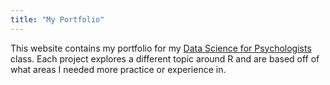 ```yaml
---
title: "My Portfolio"
---
```


This website contains my portfolio for my [Data Science for Psychologists](https://datascience4psych.github.io/DataScience4Psych/) class.
Each project explores a different topic around R and are based off of what areas
I needed more practice or experience in.